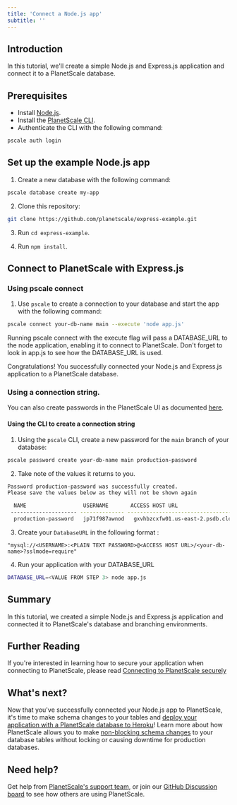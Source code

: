 ```yaml
---
title: 'Connect a Node.js app'
subtitle: ''
---
```


## Introduction

In this tutorial, we'll create a simple Node.js and Express.js application and connect it to a PlanetScale database.

## Prerequisites

- Install [Node.js](https://nodejs.org/en/download/).
- Install the [PlanetScale CLI](https://github.com/planetscale/cli).
- Authenticate the CLI with the following command:


```zsh
pscale auth login
```

## Set up the example Node.js app

1. Create a new database with the following command:

```zsh
pscale database create my-app
```

2. Clone this repository:

```zsh
git clone https://github.com/planetscale/express-example.git
```

3. Run `cd express-example`.

4. Run `npm install`.

## Connect to PlanetScale with Express.js

### Using pscale connect
1. Use `pscale` to create a connection to your database and start the app with the following command:

```zsh
pscale connect your-db-name main --execute 'node app.js'
```

<InfoBlock type="tip">
  Running pscale connect with the execute flag will pass a DATABASE_URL to the
  node application, enabling it to connect to PlanetScale. Don't forget to look
  in app.js to see how the DATABASE_URL is used.
</InfoBlock>

Congratulations! You successfully connected your Node.js and Express.js application to a PlanetScale database.

### Using a connection string.

You can also create passwords in the PlanetScale UI as documented [here](/concepts/connection-strings#creating-a-password).

#### Using the CLI to create a connection string
1. Using the `pscale` CLI, create a new password for the `main` branch of your database:

```zsh
pscale password create your-db-name main production-password
```
2. Take note of the values it returns to you.

``` bash
Password production-password was successfully created.
Please save the values below as they will not be shown again

  NAME                  USERNAME       ACCESS HOST URL                     ROLE               PLAIN TEXT
 --------------------- -------------- ----------------------------------- ------------------ -------------------------------------------------------
  production-password   jp71f987awnod   gxvhbzcxfw01.us-east-2.psdb.cloud   Can Read & Write   pscale_pw_sVkiE_mtfxQirc4qGZXMf098as90d8as0d98asd
```

3. Create your `DatabaseURL` in the following format : 
```
"mysql://<USERNAME>:<PLAIN TEXT PASSWORD>@<ACCESS HOST URL>/<your-db-name>?sslmode=require"
```

4. Run your application with your DATABASE_URL

``` bash
DATABASE_URL=<VALUE FROM STEP 3> node app.js
```
## Summary

In this tutorial, we created a simple Node.js and Express.js application and connected it to PlanetScale's database and branching environments.

## Further Reading
If you're interested in learning how to secure your application when connecting to PlanetScale, 
please read [Connecting to PlanetScale securely](/reference/planetscale-security)

## What's next?

Now that you've successfully connected your Node.js app to PlanetScale, it's time to make schema changes to your tables and [deploy your application with a PlanetScale database to Heroku](/tutorial/deploy-to-heroku)! Learn more about how PlanetScale allows you to make [non-blocking schema changes](/concepts/nonblocking-schema-changes) to your database tables without locking or causing downtime for production databases.

## Need help?

Get help from [PlanetScale's support team](https://www.planetscale.com/support), or join our [GitHub Discussion board](https://github.com/planetscale/beta/discussions) to see how others are using PlanetScale.
